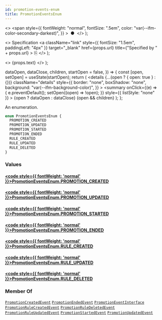 ```yaml
---
id: promotion-events-enum
title: PromotionEventsEnum
---
```


  <>
    <span
      style={{
        fontWeight: "normal",
        fontSize: ".5em",
        color: "var(--ifm-color-secondary-darkest)",
      }}
    >
      &nbsp;●&nbsp;
    </span>
  </>
);

  <>
    Specification
    <a
      className="link"
      style={{ fontSize: "1.5em", paddingLeft: "4px" }}
      target="\_blank"
      href={props.url}
      title={"Specified by " + props.url}
    >
      ⎘
    </a>
  </>
);

  <>
    <span className={props.class}>{props.text}</span>
  </>
);


  dataOpen,
  dataClose,
  children,
  startOpen = false,
}) => {
  const [open, setOpen] = useState(startOpen);
  return (
    <details
      {...(open ? { open: true } : {})}
      className="details"
      style={{
        border: "none",
        boxShadow: "none",
        background: "var(--ifm-background-color)",
      }}
    >
      <summary
        onClick={(e) => {
          e.preventDefault();
          setOpen((open) => !open);
        }}
        style={{ listStyle: "none" }}
      >
        {open ? dataOpen : dataClose}
      </summary>
      {open && children}
    </details>
  );
};

An enumeration.

```graphql
enum PromotionEventsEnum {
  PROMOTION_CREATED
  PROMOTION_UPDATED
  PROMOTION_STARTED
  PROMOTION_ENDED
  RULE_CREATED
  RULE_UPDATED
  RULE_DELETED
}
```

### Values

#### [<code style={{ fontWeight: 'normal' }}>PromotionEventsEnum.<b>PROMOTION_CREATED</b></code>](#)

>

#### [<code style={{ fontWeight: 'normal' }}>PromotionEventsEnum.<b>PROMOTION_UPDATED</b></code>](#)

>

#### [<code style={{ fontWeight: 'normal' }}>PromotionEventsEnum.<b>PROMOTION_STARTED</b></code>](#)

>

#### [<code style={{ fontWeight: 'normal' }}>PromotionEventsEnum.<b>PROMOTION_ENDED</b></code>](#)

>

#### [<code style={{ fontWeight: 'normal' }}>PromotionEventsEnum.<b>RULE_CREATED</b></code>](#)

>

#### [<code style={{ fontWeight: 'normal' }}>PromotionEventsEnum.<b>RULE_UPDATED</b></code>](#)

>

#### [<code style={{ fontWeight: 'normal' }}>PromotionEventsEnum.<b>RULE_DELETED</b></code>](#)

>

### Member Of

[`PromotionCreatedEvent`](../../../api-reference/discounts/objects/promotion-created-event) <Badge class="badge badge--secondary" text="object"/><Bullet />[`PromotionEndedEvent`](../../../api-reference/discounts/objects/promotion-ended-event) <Badge class="badge badge--secondary" text="object"/><Bullet />[`PromotionEventInterface`](../../../api-reference/miscellaneous/interfaces/promotion-event-interface) <Badge class="badge badge--secondary" text="interface"/><Bullet />[`PromotionRuleCreatedEvent`](../../../api-reference/discounts/objects/promotion-rule-created-event) <Badge class="badge badge--secondary" text="object"/><Bullet />[`PromotionRuleDeletedEvent`](../../../api-reference/discounts/objects/promotion-rule-deleted-event) <Badge class="badge badge--secondary" text="object"/><Bullet />[`PromotionRuleUpdatedEvent`](../../../api-reference/discounts/objects/promotion-rule-updated-event) <Badge class="badge badge--secondary" text="object"/><Bullet />[`PromotionStartedEvent`](../../../api-reference/discounts/objects/promotion-started-event) <Badge class="badge badge--secondary" text="object"/><Bullet />[`PromotionUpdatedEvent`](../../../api-reference/discounts/objects/promotion-updated-event) <Badge class="badge badge--secondary" text="object"/>
